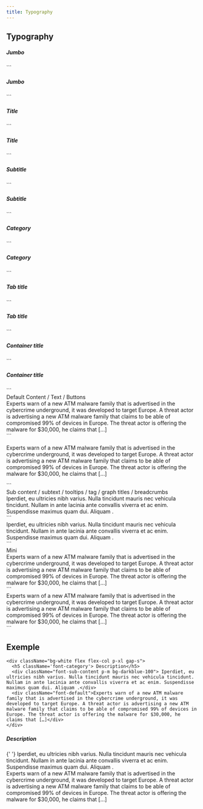 ```yaml
---
title: Typography
---
```


## Typography

<h5 className="font-jumbo">Jumbo</h5>
```
<h5 className="font-jumbo">Jumbo</h5>
```

<h5 className="font-title">Title </h5>
```
<h5 className="font-title">Title </h5>
```

<h5 className="font-subtitle">Subtitle </h5>
```
<h5 className="font-subtitle">Subtitle </h5>
```

<h5 className="font-category">Category </h5>
```
<h5 className="font-category">Category </h5>
```

<h5 className="font-tab">Tab title </h5>
```
<h5 className="font-tab">Tab title </h5>
```

<h5 className="font-container-title">Container title </h5>
```
<h5 className="font-container-title">Container title </h5>
```

<div className="font-bold font-default">Default Content / Text / Buttons</div>
<div className="font-default">
  Experts warn of a new ATM malware family that is advertised in the cybercrime
  underground, it was developed to target Europe. A threat actor is advertising
  a new ATM malware family that claims to be able of compromised 99% of devices
  in Europe. The threat actor is offering the malware for $30,000, he claims
  that […]
</div>
```
<p className="font-default">
  Experts warn of a new ATM malware family that is advertised in the cybercrime
  underground, it was developed to target Europe. A threat actor is advertising
  a new ATM malware family that claims to be able of compromised 99% of devices
  in Europe. The threat actor is offering the malware for $30,000, he claims
  that […]
</p>
```

<div className="font-bold font-sub-content">
  Sub content / subtext / tooltips / tag / graph titles / breadcrumbs
</div>
<div className="font-sub-content">
  Iperdiet, eu ultricies nibh varius. Nulla tincidunt mauris nec vehicula
  tincidunt. Nullam in ante lacinia ante convallis viverra et ac enim.
  Suspendisse maximus quam dui. Aliquam .
</div>
```
<div className="font-sub-content">
  Iperdiet, eu ultricies nibh varius. Nulla tincidunt mauris nec vehicula
  tincidunt. Nullam in ante lacinia ante convallis viverra et ac enim.
  Suspendisse maximus quam dui. Aliquam .
</div>
```

<div className="font-bold font-mini">Mini</div>
<div className="font-mini">
  Experts warn of a new ATM malware family that is advertised in the cybercrime
  underground, it was developed to target Europe. A threat actor is advertising
  a new ATM malware family that claims to be able of compromised 99% of devices
  in Europe. The threat actor is offering the malware for $30,000, he claims
  that […]
</div>
```
<div className="font-mini">
  Experts warn of a new ATM malware family that is advertised in the cybercrime
  underground, it was developed to target Europe. A threat actor is advertising
  a new ATM malware family that claims to be able of compromised 99% of devices
  in Europe. The threat actor is offering the malware for $30,000, he claims
  that […]
</div>
```

## Exemple

```
<div className="bg-white flex flex-col p-xl gap-s">
  <h5 className='font-category'> Description</h5>
  <div className="font-sub-content p-m bg-darkblue-100"> Iperdiet, eu ultricies nibh varius. Nulla tincidunt mauris nec vehicula tincidunt. Nullam in ante lacinia ante convallis viverra et ac enim. Suspendisse maximus quam dui. Aliquam .</div>
  <div className="font-default">Experts warn of a new ATM malware family that is advertised in the cybercrime underground, it was developed to target Europe. A threat actor is advertising a new ATM malware family that claims to be able of compromised 99% of devices in Europe. The threat actor is offering the malware for $30,000, he claims that […]</div>
</div>
```

<div className="flex flex-col gap-s bg-white p-xl">
  <h5 className="font-category"> Description</h5>
  <div className="bg-darkblue-100 p-m font-sub-content">
    {' '}
    Iperdiet, eu ultricies nibh varius. Nulla tincidunt mauris nec vehicula tincidunt.
    Nullam in ante lacinia ante convallis viverra et ac enim. Suspendisse maximus
    quam dui. Aliquam .
  </div>
  <div className="font-default">
    Experts warn of a new ATM malware family that is advertised in the
    cybercrime underground, it was developed to target Europe. A threat actor is
    advertising a new ATM malware family that claims to be able of compromised
    99% of devices in Europe. The threat actor is offering the malware for
    $30,000, he claims that […]
  </div>
</div>
